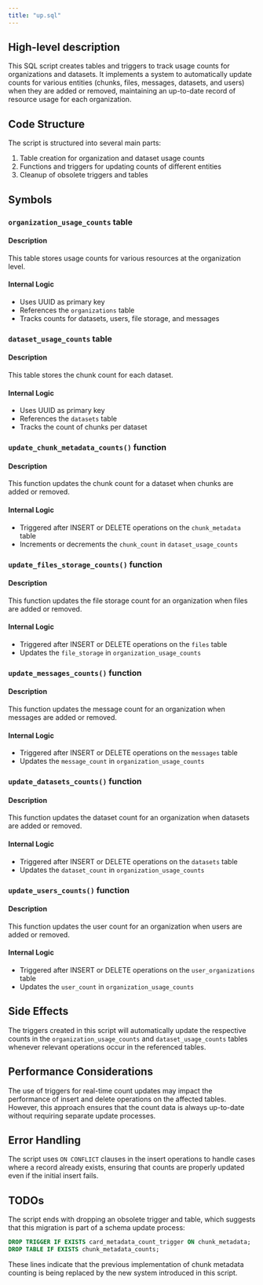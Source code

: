 ```yaml
---
title: "up.sql"
---
```


## High-level description
This SQL script creates tables and triggers to track usage counts for organizations and datasets. It implements a system to automatically update counts for various entities (chunks, files, messages, datasets, and users) when they are added or removed, maintaining an up-to-date record of resource usage for each organization.

## Code Structure
The script is structured into several main parts:
1. Table creation for organization and dataset usage counts
2. Functions and triggers for updating counts of different entities
3. Cleanup of obsolete triggers and tables

## Symbols

### `organization_usage_counts` table
#### Description
This table stores usage counts for various resources at the organization level.

#### Internal Logic
- Uses UUID as primary key
- References the `organizations` table
- Tracks counts for datasets, users, file storage, and messages

### `dataset_usage_counts` table
#### Description
This table stores the chunk count for each dataset.

#### Internal Logic
- Uses UUID as primary key
- References the `datasets` table
- Tracks the count of chunks per dataset

### `update_chunk_metadata_counts()` function
#### Description
This function updates the chunk count for a dataset when chunks are added or removed.

#### Internal Logic
- Triggered after INSERT or DELETE operations on the `chunk_metadata` table
- Increments or decrements the `chunk_count` in `dataset_usage_counts`

### `update_files_storage_counts()` function
#### Description
This function updates the file storage count for an organization when files are added or removed.

#### Internal Logic
- Triggered after INSERT or DELETE operations on the `files` table
- Updates the `file_storage` in `organization_usage_counts`

### `update_messages_counts()` function
#### Description
This function updates the message count for an organization when messages are added or removed.

#### Internal Logic
- Triggered after INSERT or DELETE operations on the `messages` table
- Updates the `message_count` in `organization_usage_counts`

### `update_datasets_counts()` function
#### Description
This function updates the dataset count for an organization when datasets are added or removed.

#### Internal Logic
- Triggered after INSERT or DELETE operations on the `datasets` table
- Updates the `dataset_count` in `organization_usage_counts`

### `update_users_counts()` function
#### Description
This function updates the user count for an organization when users are added or removed.

#### Internal Logic
- Triggered after INSERT or DELETE operations on the `user_organizations` table
- Updates the `user_count` in `organization_usage_counts`

## Side Effects
The triggers created in this script will automatically update the respective counts in the `organization_usage_counts` and `dataset_usage_counts` tables whenever relevant operations occur in the referenced tables.

## Performance Considerations
The use of triggers for real-time count updates may impact the performance of insert and delete operations on the affected tables. However, this approach ensures that the count data is always up-to-date without requiring separate update processes.

## Error Handling
The script uses `ON CONFLICT` clauses in the insert operations to handle cases where a record already exists, ensuring that counts are properly updated even if the initial insert fails.

## TODOs
The script ends with dropping an obsolete trigger and table, which suggests that this migration is part of a schema update process:
```sql
DROP TRIGGER IF EXISTS card_metadata_count_trigger ON chunk_metadata;
DROP TABLE IF EXISTS chunk_metadata_counts;
```
These lines indicate that the previous implementation of chunk metadata counting is being replaced by the new system introduced in this script.